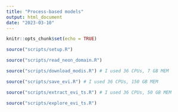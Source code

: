 ```yaml
---
title: "Process-based models"
output: html_document
date: "2023-03-10"
---
```


```r
knitr::opts_chunk$set(echo = TRUE)
```

```r
source("scripts/setup.R")
```

```r
source("scripts/read_neon_domain.R")
```

```r
source("scripts/download_modis.R") # I used 36 CPUs, 7 GB MEM
```

```r
source("scripts/save_evi.R") # I used 36 CPUs, 150 GB MEM
```

```r
source("scripts/extract_evi_ts.R") # I used 36 CPUs, 50 GB MEM
```

```r
source("scripts/explore_evi_ts.R")
```

